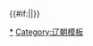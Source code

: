 {{Navbox
|state = {{{state|autocollapse}}}
|name = 遼朝皇后
|title = [[辽朝]][[中國皇后及妃嬪列表#遼|皇后]]（附[[北遼]]、[[西辽]]皇后、摄政皇女及追尊皇后）
| style = width:650px; background:maroon
| group1 = 遼朝皇后
| list1 = 
 {{Navbox|child
 |evenodd = swap
 | group1 = [[耶律阿保机|遼太祖]]
 | list1 = [[述律平|淳欽皇后述律平]]
 | group2 = [[辽太宗]]
 | list2 = [[蕭溫|靖安皇后蕭溫]]
 | group3 = [[辽世宗]]
 | list3 = [[甄皇后 (遼朝)|皇后甄氏]] - [[蕭撒葛只|懷節皇后蕭撒葛只]]
 | group4 = [[遼穆宗]]
 | list4 = [[蕭皇后 (遼穆宗)|皇后蕭氏]]
 | group5 = [[遼景宗]]
 | list5 = [[萧绰|睿智皇后蕭綽]]
 | group6 = [[辽圣宗]]
 | list6 = [[蕭皇后 (遼聖宗)|皇后蕭氏]]<sup>#</sup> - [[蕭菩薩哥|仁德皇后蕭菩薩哥]]
 | group7 = [[辽兴宗]]
 | list7 = [[蕭三蒨|皇后蕭三蒨]]<sup>#</sup> - [[蕭撻里|仁懿皇后蕭撻里]]
 | group8 = [[辽道宗]]
 | list8 = [[蕭觀音|宣懿皇后蕭觀音]]- [[蕭坦思|皇后蕭坦思]]<sup>#</sup>
 | group9 = [[辽天祚帝|天祚帝]]
 | list9 = [[蕭奪里懶|天祚皇后蕭奪里懶]]
}}
| group4 = 西遼皇后
| list4 = 
 {{Navbox|child
 |evenodd = swap
 | group1 = [[耶律大石|遼德宗]]
 | list1 = [[昭德皇后 (西辽)|昭德皇后蕭氏]] - [[蕭塔不煙|感天皇后蕭塔不煙]]
 | group2 = [[耶律直魯古|天禧帝]]
 | list2 = [[菊儿别速|皇后菊儿别速]]
 | group3 = [[屈出律]]
 | list3 = [[渾忽公主|皇后耶律渾忽]]
}} 
| group5 = 追封皇后、<br />尊封皇太后
| list5= 
 {{Navbox|child
 |evenodd = swap 
 | group1 = [[耶律耨里思|遼肅祖]]
 | list1 = [[蕭卓真|昭烈皇后蕭卓真]]
 | group2 = [[耶律萨剌德|遼懿祖]]
 | list2 = [[蕭牙里辛|莊敬皇后蕭牙里辛]]
 | group3 = [[耶律匀德实|遼玄祖]]
 | list3 = [[蕭月里朵|簡獻皇后蕭月里朵]]
 | group4 = [[耶律撒剌的|遼德祖]]
 | list4 = [[蕭巖母斤|宣簡皇后蕭巖母斤]]
 | group5 = [[耶律倍|遼義宗]]
 | list5 = [[端顺皇后|端順皇后蕭氏]] - [[柔貞皇后|柔貞皇后蕭氏]]
 | group6 = [[耶律李胡|章肅帝]]
 | list6 = [[和敬皇后|和敬皇后蕭氏]]
 | group7 = [[辽圣宗]]
 | list7 = [[蕭耨斤|欽哀皇后蕭耨斤]]
 | group8 = [[耶律濬|遼順宗]]
 | list8 = [[貞順皇后 (遼朝)|貞順皇后蕭氏]]
 | group9 = [[遼嗣元帝|嗣元帝]]
 | list9 = [[宣義皇后|宣義皇后何氏]]
 | group10 = [[耶律淳|遼宣宗]]
 | list10 = [[蕭普賢女|皇太后蕭普賢女]]
}}
| group6 =其他帝王正室
| list6= 
 {{Navbox|child
 |evenodd = swap 
 | group1 = [[耶律倍|遼義宗]]
 | list1 = [[夏氏 (耶律倍)|虢国夫人夏氏]]
}}
| group7 = 摄政皇女太后<br /><small>（列出皇帝为侄）</small>
| list7 = 
 {{Navbox|child
 |evenodd = swap
 | group1 = [[耶律直魯古|天禧帝]]
 | list1 = [[耶律普速完|承天太后耶律普速完]]
}} 
|below = 注：<sup>#</sup>者为生前被废或身后被剥夺皇后资格。
|}}<includeonly>{{#if:{{{1|}}}||}}</includeonly><noinclude>
[[Category:中国皇后列表模板|{{PAGENAME}}]]
[[Category:辽朝皇后|*]]
[[Category:辽朝模板]]
</noinclude>